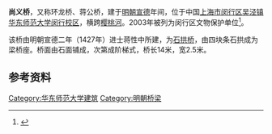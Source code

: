 {{refimprove|time=2016-01-19T06:08:19+00:00}}
{{文物保护单位
| 级别 = 县级
| 名称 = 尚义桥
|图片 = <!-- 使用图片 -->
|图片大小 = <!-- 图片大小，以px表示 -->
|说明 = <!-- 图片说明 -->
| 编号 = 
|市/县名 = 闵行区
|所在 = [[上海市|上海市]][[闵行区|闵行区]]莲花南路近东川路口东侧200米处
|分类 = 
|时代 =  明朝宣德二年（1427年）
| 登录 = 2003年12月3日
}}
'''尚义桥'''，又称环龙桥、蒋公桥，建于[[明朝|明朝]][[宣德|宣德]]年间，位于中国[[上海市|上海市]][[闵行区|闵行区]][[吴泾镇|吴泾镇]][[华东师范大学|华东师范大学]][[华东师范大学闵行校区|闵行校区]]，横跨[[樱桃河|樱桃河]]。2003年被列为闵行区文物保护单位<ref>{{Cite web |url=http://www.zizhupark.com/index.php/news/read/id/1381/lang/cn |title=樱桃河和蒋家老宅 |access-date=2016-01-19 |archive-url=https://web.archive.org/web/20170113164504/http://www.zizhupark.com/index.php/news/read/id/1381/lang/cn |archive-date=2017-01-13 |dead-url=yes }}</ref>。

该桥由明朝宣德二年（1427年）进士蒋性中所建，为[[石拱桥|石拱桥]]，由四块条石拱成为梁桥座。桥面由石面铺成，次第成阶梯式，桥长14米，宽2.5米。

==参考资料==
{{reflist}}

{{华东师范大学}}
[[Category:华东师范大学建筑|Category:华东师范大学建筑]]
[[Category:明朝桥梁|Category:明朝桥梁]]